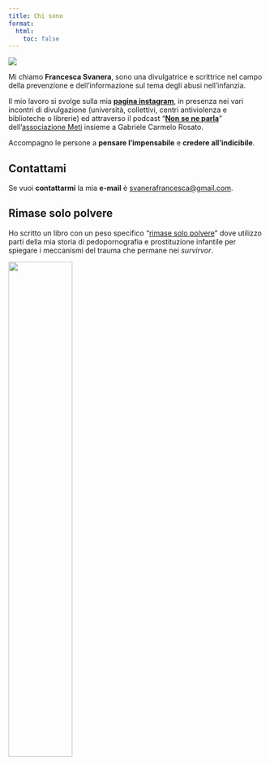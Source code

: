 ```yaml
---
title: Chi sono
format:
  html:
    toc: false
---
```


[![](immagini/francesca_svanera.jpg)](https://www.instagram.com/francesca_svanera/)

Mi chiamo **Francesca Svanera**, sono una divulgatrice e scrittrice nel campo della prevenzione e dell'informazione sul tema degli abusi nell'infanzia.

Il mio lavoro si svolge sulla mia [**pagina instagram**](https://www.instagram.com/francesca_svanera/), in presenza nei vari incontri di divulgazione (università, collettivi, centri antiviolenza e biblioteche o librerie) ed attraverso il podcast “[**Non se ne parla**](https://open.spotify.com/show/2GrFkySmaFpoHRlGZQoO9I)” dell'[associazione Meti](https://www.assometi.org/home) insieme a Gabriele Carmelo Rosato.

Accompagno le persone a **pensare l'impensabile** e **credere all'indicibile**.


## Contattami

Se vuoi **contattarmi** la mia **e-mail** è [svanerafrancesca@gmail.com](mailto:svanerafrancesca@gmail.com).


## Rimase solo polvere

Ho scritto un libro con un peso specifico “[rimase solo polvere](https://www.amazon.it/Rimase-solo-polvere-Francesca-Svanera/dp/B09SNRWHX9)” dove utilizzo parti della mia storia di pedopornografia e prostituzione infantile per spiegare i meccanismi del trauma che permane nei *survirvor*.

[![](immagini/rimase_solo_polvere.jpg){width=50% fig-align="center"}](https://www.amazon.it/Rimase-solo-polvere-Francesca-Svanera/dp/B09SNRWHX9)

